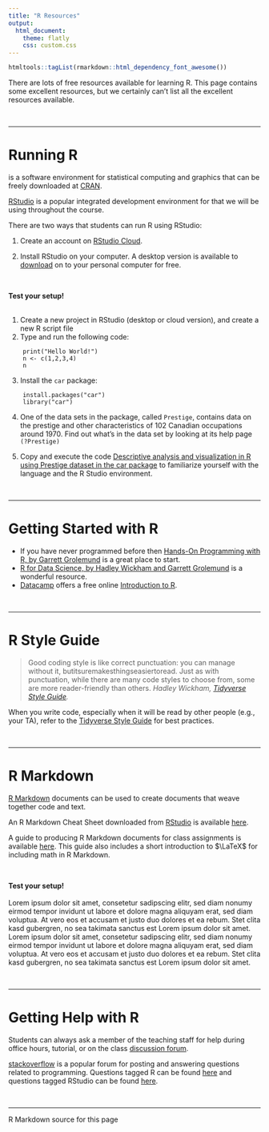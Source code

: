 ```yaml
---
title: "R Resources"
output: 
  html_document:
    theme: flatly
    css: custom.css
---
```


```r
htmltools::tagList(rmarkdown::html_dependency_font_awesome())
```

There are lots of free resources available for learning R.  This page contains some excellent resources, but we certainly can't list all the excellent resources available.

<br>

*****

# Running R 

<a href= "https://www.r-project.org"><i class="fab fa-r-project fa-1x"></i></a> is a software environment for statistical computing and graphics that can be freely downloaded at [CRAN](https://cran.r-project.org).

[RStudio](https://www.rstudio.com) is a popular integrated development environment for <i class="fab fa-r-project fa-1x"></i> that we will be using throughout the course.

There are two ways that students can run R using RStudio:

1. Create an account on [RStudio Cloud](https://rstudio.cloud).

2. Install RStudio on your computer.  A desktop version is available to [download](https://www.rstudio.com/products/rstudio/#Desktop) on to your personal computer for free. 

<br>

<div class="yourturn">
<i class="fas fa-puzzle-piece" aria-hidden="true"></i>
<strong> Test your setup! </strong><br><br>

1. Create a new project in RStudio (desktop or cloud version), and create a new R script file
2. Type and run the following code:
```    
    print("Hello World!")
    n <- c(1,2,3,4)       
    n
```
3. Install the `car` package:
```  
    install.packages("car")
    library("car")
```

4. One of the data sets in the package, called `Prestige`, contains data on the prestige and other characteristics of 102 Canadian occupations around 1970. Find out what's in the data set by looking at its help page `(?Prestige)`

5. Copy and execute the code [Descriptive analysis and visualization in R using Prestige dataset in the car package](https://rstudio-pubs-static.s3.amazonaws.com/291237_ccac14a9e129479c8d07e1dcfac5a697.html) to familiarize yourself with the language and the R Studio environment.

</div>

<br>

*****

# Getting Started with R

- If you have never programmed before then [Hands-On Programming with R, by Garrett Grolemund](https://d1b10bmlvqabco.cloudfront.net/attach/ighbo26t3ua52t/igp9099yy4v10/igz7vp4w5su9/OReilly_HandsOn_Programming_with_R_2014.pdf) is a great place to start.
- [R for Data Science, by Hadley Wickham and Garrett Grolemund](http://r4ds.had.co.nz) is a wonderful resource. 
- [Datacamp](https://www.datacamp.com) offers a free online [Introduction to R](https://www.datacamp.com/courses/free-introduction-to-r).

<br>

*****

# R Style Guide

> Good coding style is like correct punctuation: you can manage without it, butitsuremakesthingseasiertoread. Just as with punctuation, while there are many code styles to choose from, some are more reader-friendly than others. _Hadley Wickham, [Tidyverse Style Guide](http://style.tidyverse.org/index.html)._

When you write code, especially when it will be read by other people (e.g., your TA), refer to the [Tidyverse Style Guide](http://style.tidyverse.org/index.html) for best practices.  

<br>

*****

# R Markdown 

[R Markdown](http://rmarkdown.rstudio.com) documents can be used to create documents that weave together code and text.  

An R Markdown Cheat Sheet downloaded from [RStudio](https://www.rstudio.com/resources/cheatsheets/) is available [here](rmarkdown-2.0.pdf).

A guide to producing R Markdown documents for class assignments is available [here](Rmarkdownforclassreports.html).  This guide also includes a short introduction to $\LaTeX$ for including math in R Markdown.

<br>

<p class="yourturn">
<i class="fas fa-puzzle-piece" aria-hidden="true"></i>
<strong> Test your setup! </strong><br><br>
Lorem ipsum dolor sit amet, consetetur sadipscing elitr, sed diam nonumy eirmod tempor invidunt ut labore et dolore magna aliquyam erat, sed diam voluptua. At vero eos et accusam et justo duo dolores et ea rebum. Stet clita kasd gubergren, no sea takimata sanctus est Lorem ipsum dolor sit amet. Lorem ipsum dolor sit amet, consetetur sadipscing elitr, sed diam nonumy eirmod tempor invidunt ut labore et dolore magna aliquyam erat, sed diam voluptua. At vero eos et accusam et justo duo dolores et ea rebum. Stet clita kasd gubergren, no sea takimata sanctus est Lorem ipsum dolor sit amet.
</p>

<br>

*****

# Getting Help with R

Students can always ask a member of the teaching staff for help during office hours, tutorial, or on the class [discussion forum](https://piazza.com/utoronto.ca/winter2018/sta130h1/home).

[stackoverflow](https://stackoverflow.com) is a popular forum for posting and answering questions related to programming.  Questions tagged R can be found [here](https://stackoverflow.com/questions/tagged/r) and questions tagged RStudio can be found [here](https://stackoverflow.com/questions/tagged/rstudio).

<br>

*****

R Markdown source for this page  <a href="https://raw.githubusercontent.com/ntaback/UofT_STA130/master/R_resources.Rmd">
<i class="fa fa-github fa-2x" aria-hidden="true"></i>
</a>